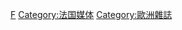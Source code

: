 {{Commonscat|Magazines of France}}

[[Category:各國雜誌|F]]
[[Category:法国媒体|Category:法国媒体]]
[[Category:歐洲雜誌|Category:歐洲雜誌]]
